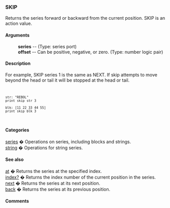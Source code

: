 === SKIP ===
Returns the series forward or backward from the current position.
SKIP is an action value.
==== Arguments ==== 
: '''series''' -- (Type: series port)
: '''offset''' -- Can be positive, negative, or zero. (Type: number logic pair)


==== Description ==== 


For example, SKIP series 1 is the same as NEXT. If skip attempts to move beyond the head or tail it will be stopped at the head or tail.


<code><pre>
str: "REBOL"
print skip str 3

blk: [11 22 33 44 55]
print skip blk 3
</pre></code>


==== Categories ==== 


[[Categories series|series]] � Operations on series, including blocks and strings.<br>
[[Categories string|string]] � Operations for string series.<br>


==== See also ==== 


[[Words at|at]] � Returns the series at the specified index.<br>
[[Words index?|index?]] � Returns the index number of the current position in the series.<br>
[[Words next|next]] � Returns the series at its next position.<br>
[[Words back|back]] � Returns the series at its previous position.<br>


==== Comments ==== 


<blockquote>
{|
|}</blockquote>